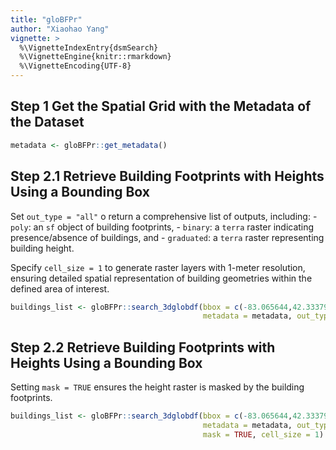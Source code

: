 ```yaml
---
title: "gloBFPr"
author: "Xiaohao Yang"
vignette: >
  %\VignetteIndexEntry{dsmSearch}
  %\VignetteEngine{knitr::rmarkdown}
  %\VignetteEncoding{UTF-8}
---
```


## Step 1 Get the Spatial Grid with the Metadata of the Dataset

```r
metadata <- gloBFPr::get_metadata()
```

## Step 2.1 Retrieve Building Footprints with Heights Using a Bounding Box

Set `out_type = "all"` o return a comprehensive list of outputs, including:
- `poly`: an `sf` object of building footprints,
- `binary`: a `terra` raster indicating presence/absence of buildings, and
- `graduated`: a `terra` raster representing building height.

Specify `cell_size = 1` to generate raster layers with 1-meter resolution, ensuring detailed spatial representation of building geometries within the defined area of interest.

```r
buildings_list <- gloBFPr::search_3dglobdf(bbox = c(-83.065644,42.333792,-83.045217,42.346988), 
                                           metadata = metadata, out_type = "all", cell_size = 1)
```

## Step 2.2 Retrieve Building Footprints with Heights Using a Bounding Box

Setting `mask = TRUE` ensures the height raster is masked by the building footprints.

```r
buildings_list <- gloBFPr::search_3dglobdf(bbox = c(-83.065644,42.333792,-83.045217,42.346988), 
                                           metadata = metadata, out_type = "all", 
                                           mask = TRUE, cell_size = 1)
```
